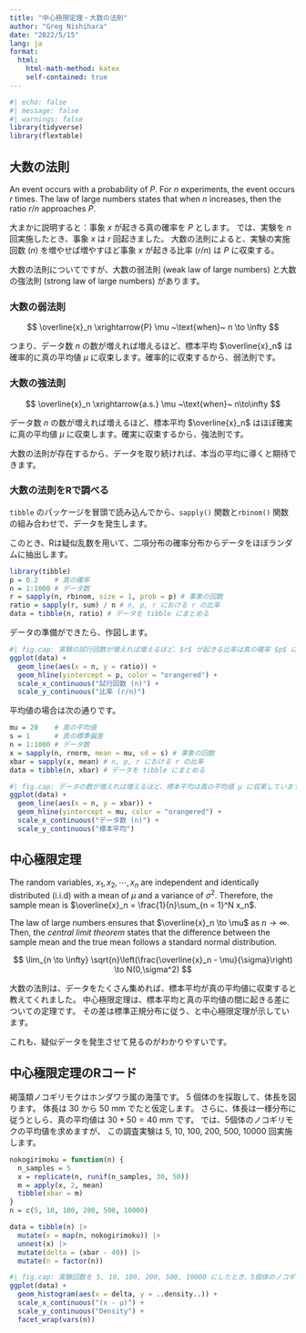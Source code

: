 ```yaml
---
title: "中心極限定理・大数の法則"
author: "Greg Nishihara"
date: "2022/5/15"
lang: ja
format: 
  html:
    html-math-method: katex
    self-contained: true
---
```


```r
#| echo: false
#| message: false
#| warnings: false
library(tidyverse)
library(flextable)
```

## 大数の法則

An event occurs with a probability of $P$. For $n$ experiments, the event occurs $r$ times. The law of large numbers states that when $n$ increases, then the ratio $r/n$ approaches $P$.

大まかに説明すると：事象 $x$ が起きる真の確率を $P$ とします。 では、実験を $n$ 回実施したとき、事象 $x$ は $r$ 回起きました。 大数の法則によると、実験の実施回数 $(n)$ を増やせば増やすほど事象 $x$ が起きる比率 $(r/n)$ は $P$ に収束する。

大数の法則についてですが、大数の弱法則 (weak law of large numbers) と大数の強法則 (strong law of large numbers) があります。

### 大数の弱法則

$$
\overline{x}_n \xrightarrow{P} \mu ~\text{when}~ n \to \infty
$$

つまり、データ数 $n$ の数が増えれば増えるほど、標本平均 $\overline{x}_n$ は確率的に真の平均値 $\mu$ に収束します。確率的に収束するから、弱法則です。

### 大数の強法則

$$
\overline{x}_n \xrightarrow{a.s.} \mu ~\text{when}~ n\to\infty
$$

データ数 $n$ の数が増えれば増えるほど、標本平均 $\overline{x}_n$ はほぼ確実に真の平均値 $\mu$ に収束します。確実に収束するから、強法則です。

大数の法則が存在するから、データを取り続ければ、本当の平均に導くと期待できます。

### 大数の法則をRで調べる

`tibble` のパッケージを冒頭で読み込んでから、`sapply()` 関数と`rbinom()` 関数の組み合わせで、データを発生します。

このとき、Rは疑似乱数を用いて、二項分布の確率分布からデータをほぼランダムに抽出します。

```r
library(tibble)
p = 0.2    # 真の確率
n = 1:1000 # データ数
r = sapply(n, rbinom, size = 1, prob = p) # 事象の回数
ratio = sapply(r, sum) / n # n, p, r における r の比率
data = tibble(n, ratio) # データを tibble にまとめる
```

データの準備ができたら、作図します。

```r
#| fig.cap: 実験の試行回数が増えれば増えるほど、$r$ が起きる比率は真の確率 $p$ に収束しています。
ggplot(data) + 
  geom_line(aes(x = n, y = ratio)) + 
  geom_hline(yintercept = p, color = "orangered") +
  scale_x_continuous("試行回数 (n)") +
  scale_y_continuous("比率 (r/n)")
```

平均値の場合は次の通りです。

```r
mu = 20    # 真の平均値
s = 1      # 真の標準偏差
n = 1:1000 # データ数
x = sapply(n, rnorm, mean = mu, sd = s) # 事象の回数
xbar = sapply(x, mean) # n, p, r における r の比率
data = tibble(n, xbar) # データを tibble にまとめる
```

```r
#| fig.cap: データの数が増えれば増えるほど、標本平均は真の平均値 μ に収束しています。
ggplot(data) + 
  geom_line(aes(x = n, y = xbar)) + 
  geom_hline(yintercept = mu, color = "orangered") +
  scale_x_continuous("データ数 (n)") +
  scale_y_continuous("標本平均")
```

## 中心極限定理

The random variables, $x_1, x_2, \cdots, x_n$ are independent and identically distributed (i.i.d) with a mean of $\mu$ and a variance of $\sigma^2$. Therefore, the sample mean is $\overline{x}_n = \frac{1}{n}\sum_{n = 1}^N x_n$.

The law of large numbers ensures that $\overline{x}_n \to \mu$ as $n \to\infty$. 
Then, the *central limit theorem* states that the difference between the sample mean and the true mean follows a standard normal distribution.


$$
\lim_{n \to \infty} \sqrt{n}\left(\frac{\overline{x}_n - \mu}{\sigma}\right) \to N(0,\sigma^2)
$$

大数の法則は、データをたくさん集めれば、標本平均が真の平均値に収束すると教えてくれました。
中心極限定理は、標本平均と真の平均値の間に起きる差についての定理です。
その差は標準正規分布に従う、と中心極限定理が示しています。

これも、疑似データを発生させて見るのがわかりやすいです。

## 中心極限定理のRコード

褐藻類ノコギリモクはホンダワラ属の海藻です。
5 個体のを採取して、体長を図ります。
体長は 30 から 50 mm でたと仮定します。
さらに、体長は一様分布に従うとしら、真の平均値は $30 + 50 = 40$ mm です。
では、5個体のノコギリモクの平均値を求めますが、
この調査実験は 5, 10, 100, 200, 500, 10000 回実施します。

```r
nokogirimoku = function(n) {
  n_samples = 5
  x = replicate(n, runif(n_samples, 30, 50))
  m = apply(x, 2, mean)
  tibble(xbar = m)
}
n = c(5, 10, 100, 200, 500, 10000)

data = tibble(n) |> 
  mutate(x = map(n, nokogirimoku)) |> 
  unnest(x) |> 
  mutate(delta = (xbar - 40)) |> 
  mutate(n = factor(n))
```

```r
#| fig.cap: 実験回数を 5, 10, 100, 200, 500, 10000 にしたとき、5個体のノコギリモクから求めた標本平均と真の平均値の差は正規分布に収束しています。
ggplot(data) + 
  geom_histogram(aes(x = delta, y = ..density..)) + 
  scale_x_continuous("(x - μ)") +
  scale_y_continuous("Density") +
  facet_wrap(vars(n))
```

















